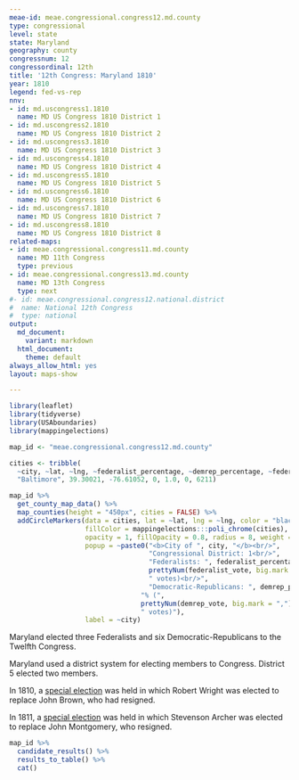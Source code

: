 ```yaml
---
meae-id: meae.congressional.congress12.md.county
type: congressional
level: state
state: Maryland
geography: county
congressnum: 12
congressordinal: 12th
title: '12th Congress: Maryland 1810'
year: 1810
legend: fed-vs-rep
nnv:
- id: md.uscongress1.1810
  name: MD US Congress 1810 District 1
- id: md.uscongress2.1810
  name: MD US Congress 1810 District 2
- id: md.uscongress3.1810
  name: MD US Congress 1810 District 3
- id: md.uscongress4.1810
  name: MD US Congress 1810 District 4
- id: md.uscongress5.1810
  name: MD US Congress 1810 District 5
- id: md.uscongress6.1810
  name: MD US Congress 1810 District 6
- id: md.uscongress7.1810
  name: MD US Congress 1810 District 7
- id: md.uscongress8.1810
  name: MD US Congress 1810 District 8
related-maps:
- id: meae.congressional.congress11.md.county
  name: MD 11th Congress
  type: previous
- id: meae.congressional.congress13.md.county
  name: MD 13th Congress
  type: next
#- id: meae.congressional.congress12.national.district
#  name: National 12th Congress
#  type: national
output:
  md_document:
    variant: markdown
  html_document:
    theme: default
always_allow_html: yes
layout: maps-show

---
```


```r
library(leaflet)
library(tidyverse)
library(USAboundaries)
library(mappingelections)

map_id <- "meae.congressional.congress12.md.county"

cities <- tribble(
  ~city, ~lat, ~lng, ~federalist_percentage, ~demrep_percentage, ~federalist_vote, ~demrep_vote,
  "Baltimore", 39.30021, -76.61052, 0, 1.0, 0, 6211)
```

<div class="map">

```r
map_id %>%
  get_county_map_data() %>%
  map_counties(height = "450px", cities = FALSE) %>%
  addCircleMarkers(data = cities, lat = ~lat, lng = ~lng, color = "black",
                   fillColor = mappingelections:::poli_chrome(cities),
                   opacity = 1, fillOpacity = 0.8, radius = 8, weight = 3,
                   popup = ~paste0("<b>City of ", city, "</b><br/>",
                                   "Congressional District: 1<br/>",
                                   "Federalists: ", federalist_percentage * 100, "% (", 
                                   prettyNum(federalist_vote, big.mark = ","), 
                                   " votes)<br/>",
                                   "Democratic-Republicans: ", demrep_percentage * 100,
                                 "% (", 
                                 prettyNum(demrep_vote, big.mark = ","),
                                 " votes)"),
                   label = ~city) 
```

</div>

Maryland elected three Federalists and six Democratic-Republicans to the Twelfth Congress. 

Maryland used a district system for electing members to Congress. District 5 elected two members.

In 1810, a [special election](https://elections.lib.tufts.edu/catalog/tufts:md.uscongress7.special.1810) was held in which Robert Wright was elected to replace John Brown, who had resigned.

In 1811, a [special election](https://elections.lib.tufts.edu/catalog/tufts:md.congress.1811) was held in which Stevenson Archer was elected to replace John Montgomery, who resigned.

<div class="results-table">

```r
map_id %>%
  candidate_results() %>%
  results_to_table() %>%
  cat()
```

</div>
